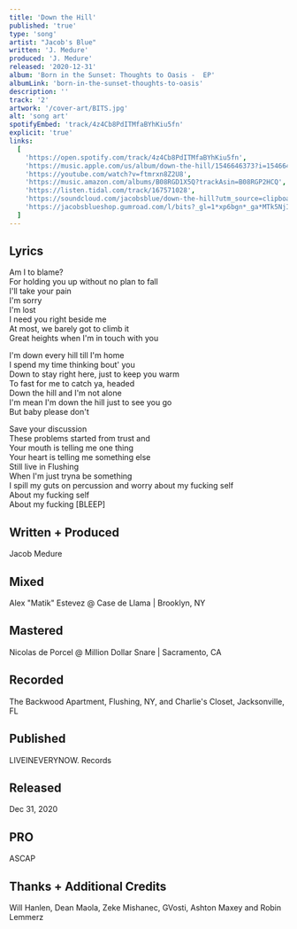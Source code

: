 ```yaml
---
title: 'Down the Hill'
published: 'true'
type: 'song'
artist: "Jacob's Blue"
written: 'J. Medure'
produced: 'J. Medure'
released: '2020-12-31'
album: 'Born in the Sunset: Thoughts to Oasis -  EP'
albumLink: 'born-in-the-sunset-thoughts-to-oasis'
description: ''
track: '2'
artwork: '/cover-art/BITS.jpg'
alt: 'song art'
spotifyEmbed: 'track/4z4Cb8PdITMfaBYhKiu5fn'
explicit: 'true'
links:
  [
    'https://open.spotify.com/track/4z4Cb8PdITMfaBYhKiu5fn',
    'https://music.apple.com/us/album/down-the-hill/1546646373?i=1546646558&app=music',
    'https://youtube.com/watch?v=ftmrxn8Z2U8',
    'https://music.amazon.com/albums/B08RGD1X5Q?trackAsin=B08RGP2HCQ',
    'https://listen.tidal.com/track/167571028',
    'https://soundcloud.com/jacobsblue/down-the-hill?utm_source=clipboard&utm_medium=text&utm_campaign=social_sharing',
    'https://jacobsblueshop.gumroad.com/l/bits?_gl=1*xp6bgn*_ga*MTk5NjIwMjA1NC4xNjkxNzk1MDc4*_ga_6LJN6D94N6*MTY5ODE3MDA1My43LjEuMTY5ODE3MzQ1MS4wLjAuMA..',
  ]
---
```


## Lyrics

Am I to blame?  
For holding you up without no plan to fall  
I'll take your pain  
I'm sorry  
I'm lost  
I need you right beside me  
At most, we barely got to climb it  
Great heights when I'm in touch with you

I'm down every hill till I'm home  
I spend my time thinking bout' you  
Down to stay right here, just to keep you warm  
To fast for me to catch ya, headed  
Down the hill and I'm not alone  
I'm mean I'm down the hill just to see you go  
But baby please don't

Save your discussion  
These problems started from trust and  
Your mouth is telling me one thing  
Your heart is telling me something else  
Still live in Flushing  
When I'm just tryna be something  
I spill my guts on percussion and worry about my fucking self  
About my fucking self  
About my fucking [BLEEP]

## Written + Produced

Jacob Medure

## Mixed

Alex "Matik" Estevez @ Case de Llama | Brooklyn, NY

## Mastered

Nicolas de Porcel @ Million Dollar Snare | Sacramento, CA

## Recorded

The Backwood Apartment, Flushing, NY, and Charlie's Closet, Jacksonville, FL

## Published

LIVEINEVERYNOW. Records

## Released

Dec 31, 2020

## PRO

ASCAP

## Thanks + Additional Credits

Will Hanlen, Dean Maola, Zeke Mishanec, GVosti, Ashton Maxey and Robin
Lemmerz
